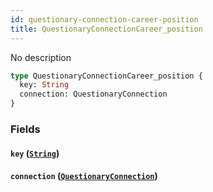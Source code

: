 ```yaml
---
id: questionary-connection-career-position
title: QuestionaryConnectionCareer_position
---
```


No description

```graphql
type QuestionaryConnectionCareer_position {
  key: String
  connection: QuestionaryConnection
}
```

### Fields

#### `key` ([`String`](/v1/scalars/string))

#### `connection` ([`QuestionaryConnection`](/v1/objects/questionary-connection))
